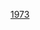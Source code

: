 {{Year by category
| m = 1
| c = 9
| d = 7
| y = 3
| cat = 各國
| sortkey = 各國
| in = 
| parent = 依年份劃分的20世紀各國
}}
{{Commons cat|1973 by country}}

[[Category:1970年代各國|1973]]